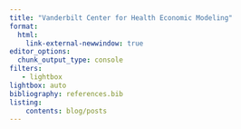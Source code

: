 ```yaml
---
title: "Vanderbilt Center for Health Economic Modeling"
format: 
  html:
    link-external-newwindow: true
editor_options: 
  chunk_output_type: console
filters:
   - lightbox
lightbox: auto
bibliography: references.bib
listing: 
    contents: blog/posts
---
```


<!-- [DOIs for blog posts](https://blog.datacite.org/schema-org-register-dois/) -->
